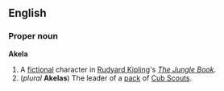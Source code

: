 ==English==
===Proper noun===
'''Akela'''

#A [[fictional]] character in [[w:Rudyard Kipling|Rudyard Kipling]]'s ''[[w:The Jungle Book|The Jungle Book]]''.
#(''plural'' '''Akelas''') The leader of a [[pack]] of [[Cub Scout]]s.